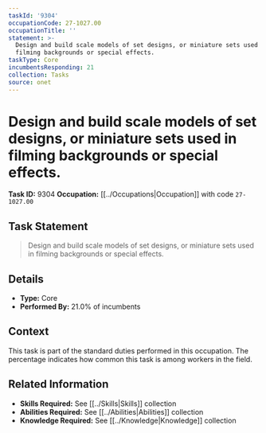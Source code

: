 ```yaml
---
taskId: '9304'
occupationCode: 27-1027.00
occupationTitle: ''
statement: >-
  Design and build scale models of set designs, or miniature sets used in
  filming backgrounds or special effects.
taskType: Core
incumbentsResponding: 21
collection: Tasks
source: onet
---
```

# Design and build scale models of set designs, or miniature sets used in filming backgrounds or special effects.

**Task ID:** 9304
**Occupation:** [[../Occupations|Occupation]] with code `27-1027.00`

## Task Statement

> Design and build scale models of set designs, or miniature sets used in filming backgrounds or special effects.

## Details

- **Type:** Core
- **Performed By:** 21.0% of incumbents

## Context

This task is part of the standard duties performed in this occupation. The percentage indicates how common this task is among workers in the field.

## Related Information

- **Skills Required:** See [[../Skills|Skills]] collection
- **Abilities Required:** See [[../Abilities|Abilities]] collection
- **Knowledge Required:** See [[../Knowledge|Knowledge]] collection
